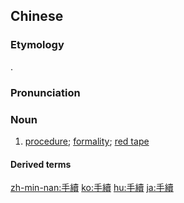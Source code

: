 {{also|手续|手続}}
==Chinese==
{{zh-forms|s=手续}}

===Etymology===
{{bor|zh|ja|-}} {{ja-r|手続き|てつづき}}.

===Pronunciation===
{{zh-pron
|m=shǒuxù
|ma=Zh-shouxù.ogg
|c=sau2 zuk6
|h=pfs=sú-siu̍k
|mn=chhiú-sio̍k
|cat=n
}}

===Noun===
{{zh-noun}}

# [[procedure]]; [[formality]]; [[red tape]]
#: {{zh-x|辦理 登機 手續|to check-in (at the airport)}}

====Derived terms====
{{zh-der|手續費}}

[[zh-min-nan:手續]]
[[ko:手續]]
[[hu:手續]]
[[ja:手續]]